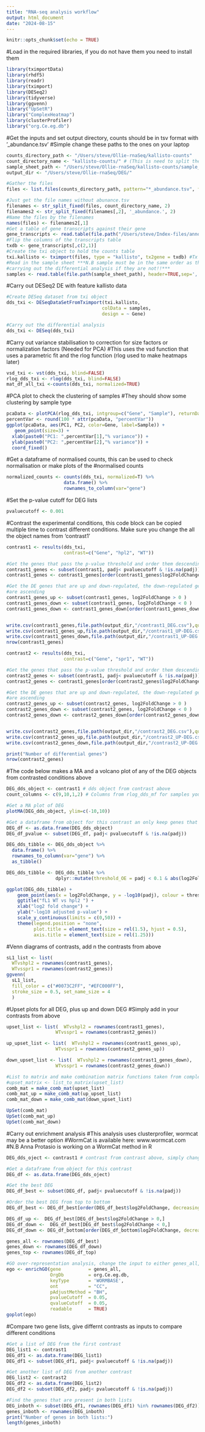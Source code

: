 ```yaml
---
title: "RNA-seq analysis workflow"
output: html_document
date: "2024-08-15"
---
```


```r
knitr::opts_chunk$set(echo = TRUE)
```

#Load in the required libraries, if you do not have them you need to install them
```r
library(tximportData)
library(rhdf5)
library(readr)
library(tximport)
library(DESeq2)
library(tidyverse)
library(ggvenn)
library("UpSetR")
library("ComplexHeatmap")
library(clusterProfiler)
library("org.Ce.eg.db")
```

#Get the inputs and set output directory, counts should be in tsv format with '_abundance.tsv'
#Simple change these paths to the ones on your laptop
```r
counts_directory_path <- "/Users/steve/Ollie-rnaSeq/kallisto-counts"
count_directory_name <- "kallisto-counts/" # (This is need to split the file path string)
sample_sheet_path <- "/Users/steve/Ollie-rnaSeq/kallisto-counts/sample_sheet_spr1-5.csv"
output_dir <- "/Users/steve/Ollie-rnaSeq/DEG/"
```

```r
#Gather the files
files <- list.files(counts_directory_path, pattern="*_abundance.tsv", full.names=TRUE)

#Just get the file names without abunance.tsv
filenames <- str_split_fixed(files, count_directory_name, 2)
filenames2 <- str_split_fixed(filenames[,2], '_abundance.', 2)
#Name the files by the filenames
names(files) <- filenames2[,1]
#Get a table of gene transcripts against their gene
gene_transcripts <- read.table(file.path("/Users/steve/Index-files/annotation_files/c.elegans.PRJNA13758.WS285_cannonical","c_elegans.PRJNA13758.WS285.canonical_geneset.gene_transcript_id.sorted.txt"))
#Flip the columns of the transcripts table
txdb <- gene_transcripts[,c(2,1)]
#Create the txi object to hold the counts table
txi.kallisto <- tximport(files, type = "kallisto", tx2gene = txdb) #Tx to gene
#Read in the sample sheet ***N.B sample must be in the same order as the txi object, it will not give an error when
#carrying out the differential analysis if they are not!!***
samples <- read.table(file.path(sample_sheet_path), header=TRUE,sep=',')
```

#Carry out DESeq2 DE with feature kallisto data
```r
#Create DESeq dataset from txi object
dds_txi <- DESeqDataSetFromTximport(txi.kallisto,
                                   colData = samples,
                                   design = ~ Gene)

#Carry out the differential analysis
dds_txi <- DESeq(dds_txi)
```


#Carry out variance stabilisation to correction for size factors or normalization factors (Needed for PCA)
#This uses the vsd function that uses a parametric fit and the rlog function (rlog used to make heatmaps later)
```r
vsd_txi <- vst(dds_txi, blind=FALSE)
rlog_dds_txi <- rlog(dds_txi, blind=FALSE)
mat_df_all_txi <-counts(dds_txi, normalized=TRUE)
```


#PCA plot to check the clustering of samples
#They should show some clustering by sample type
```r
pcaData <- plotPCA(rlog_dds_txi, intgroup=c("Gene", "Sample"), returnData=TRUE)
percentVar <- round(100 * attr(pcaData, "percentVar"))
ggplot(pcaData, aes(PC1, PC2, color=Gene, label=Sample)) +
   geom_point(size=3) +
  xlab(paste0("PC1: ",percentVar[1],"% variance")) +
  ylab(paste0("PC2: ",percentVar[2],"% variance")) +
  coord_fixed()
```


#Get a dataframe of normalised counts, this can be used to check normalisation or make plots of the 
#normalised counts
```r
normalized_counts <- counts(dds_txi, normalized=T) %>% 
                     data.frame() %>%
                     rownames_to_column(var="gene") 
```


#Set the p-value cutoff for DEG lists
```r
pvaluecutoff <- 0.001
```

#Contrast the experimental conditions, this code block can be copied multiple time to contrast different conditions. Make sure you change the all the object names from 'contrast1'
```r
contrast1 <- results(dds_txi,
                     contrast=c("Gene", "hpl2", "WT"))

#Get the genes that pass the p-value threshold and order them descending
contrast1_genes <- subset(contrast1, padj< pvaluecutoff & !is.na(padj))
contrast1_genes <- contrast1_genes[order(contrast1_genes$log2FoldChange, decreasing = TRUE),]

#Get the DE genes that are up and down-regulated, the down-regulated genes are re-ordered so they
#are ascending
contrast1_genes_up <- subset(contrast1_genes, log2FoldChange > 0 )
contrast1_genes_down <- subset(contrast1_genes, log2FoldChange < 0 )
contrast1_genes_down <- contrast1_genes_down[order(contrast1_genes_down$log2FoldChange, decreasing = FALSE),]


write.csv(contrast1_genes,file.path(output_dir,"/contrast1_DEG.csv"),quote=FALSE)
write.csv(contrast1_genes_up,file.path(output_dir,"/contrast1_UP-DEG.csv"),quote=FALSE)
write.csv(contrast1_genes_down,file.path(output_dir,"/contrast1_UP-DEG.csv"),quote=FALSE)print("Number of differential genes")
nrow(contrast1_genes)
```

```r
contrast2 <- results(dds_txi,
                     contrast=c("Gene", "spr1", "WT"))

#Get the genes that pass the p-value threshold and order them descending
contrast2_genes <- subset(contrast1, padj< pvaluecutoff & !is.na(padj))
contrast2_genes <- contrast1_genes[order(contrast2_genes$log2FoldChange, decreasing = TRUE),]

#Get the DE genes that are up and down-regulated, the down-regulated genes are re-ordered so they
#are ascending
contrast2_genes_up <- subset(contrast2_genes, log2FoldChange > 0 )
contrast2_genes_down <- subset(contrast2_genes, log2FoldChange < 0 )
contrast2_genes_down <- contrast2_genes_down[order(contrast2_genes_down$log2FoldChange, decreasing = FALSE),]


write.csv(contrast2_genes,file.path(output_dir,"/contrast2_DEG.csv"),quote=FALSE)
write.csv(contrast2_genes_up,file.path(output_dir,"/contrast2_UP-DEG.csv"),quote=FALSE)
write.csv(contrast2_genes_down,file.path(output_dir,"/contrast2_UP-DEG.csv"),quote=FALSE)

print("Number of differential genes")
nrow(contrast2_genes)
```

#The code below makes a MA and a volcano plot of any of the DEG objects from contrasted conditions above
```r
DEG_dds_object <- contrast1 # dds object from contrast above
count_columns <- c(9,10,1,2) # Columns from rlog_dds_mf for samples you want in the contrast to plot

#Get a MA plot of DEG
plotMA(DEG_dds_object, ylim=c(-10,10))

#Get a dataframe from object for this contrast an only keep genes that pass the p-value test
DEG_df <- as.data.frame(DEG_dds_object)
DEG_df_pvalue <- subset(DEG_df, padj< pvaluecutoff & !is.na(padj))

DEG_dds_tibble <- DEG_dds_object %>%
  data.frame() %>%
  rownames_to_column(var="gene") %>% 
  as_tibble()

DEG_dds_tibble <- DEG_dds_tibble %>% 
                  dplyr::mutate(threshold_OE = padj < 0.1 & abs(log2FoldChange) >= 0.58)

ggplot(DEG_dds_tibble) +
    geom_point(aes(x = log2FoldChange, y = -log10(padj), colour = threshold_OE)) +
    ggtitle("fL1 WT vs hpl2 ") +
    xlab("log2 fold change") + 
    ylab("-log10 adjusted p-value") +
    scale_y_continuous(limits = c(0,50)) +
    theme(legend.position = "none",
          plot.title = element_text(size = rel(1.5), hjust = 0.5),
          axis.title = element_text(size = rel(1.25)))
```

#Venn diagrams of contrasts, add n the contrasts from above
```r
sL1_list <- list(
  WTvshpl2 = rownames(contrast1_genes), 
  WTvsspr1 = rownames(contrast2_genes))
ggvenn(
  sL1_list, 
  fill_color = c("#0073C2FF", "#EFC000FF"),
  stroke_size = 0.5, set_name_size = 4
  )
```

#Upset plots for all DEG, plus up and down DEG
#Simply add in your contrasts from above
```r
upset_list <- list(  WTvshpl2 = rownames(contrast1_genes), 
                  WTvsspr1 = rownames(contrast2_genes))

up_upset_list <- list(  WTvshpl2 = rownames(contrast1_genes_up), 
                  WTvsspr1 = rownames(contrast2_genes_up))

down_upset_list <- list(  WTvshpl2 = rownames(contrast1_genes_down), 
                  WTvsspr1 = rownames(contrast2_genes_down))

#List to matrix and make combination matrix functions taken from complexheatmap package
#upset_matrix <- list_to_matrix(upset_list)
comb_mat = make_comb_mat(upset_list)
comb_mat_up = make_comb_mat(up_upset_list)
comb_mat_down = make_comb_mat(down_upset_list)

UpSet(comb_mat)
UpSet(comb_mat_up)
UpSet(comb_mat_down)
```

#Carry out enrichment analysis
#This analysis uses clusterprofiler, wormcat may be a better option
#WormCat is available here: www.wormcat.com
#N.B Anna Protasio is working on a WormCat method in R
```r
DEG_dds_oject <- contrast1 # contrast from contrast above, simply change the input here

#Get a dataframe from object for this contrast
DEG_df <- as.data.frame(DEG_dds_oject)

#Get the best DEG
DEG_df_best <- subset(DEG_df, padj< pvaluecutoff & !is.na(padj))

#Order the best DEG from top to bottom
DEG_df_best <- DEG_df_best[order(DEG_df_best$log2FoldChange, decreasing = TRUE),]

DEG_df_up <-  DEG_df_best[DEG_df_best$log2FoldChange > 0,]
DEG_df_down <-  DEG_df_best[DEG_df_best$log2FoldChange < 0,]
DEG_df_down <- DEG_df_bottom[order(DEG_df_bottom$log2FoldChange, decreasing = FALSE),]

genes_all <- rownames(DEG_df_best)
genes_down <- rownames(DEG_df_down)
genes_top <- rownames(DEG_df_top)

#GO over-representation analysis, change the input to either genes_all, genes_down or genes_up
ego <- enrichGO(gene          = genes_all,
                OrgDb         = org.Ce.eg.db,
                keyType       = 'WORMBASE',
                ont           = "CC",
                pAdjustMethod = "BH",
                pvalueCutoff  = 0.05,
                qvalueCutoff  = 0.05,
                readable      = TRUE)
goplot(ego)
```

#Compare two gene lists, give differnt contrasts as inputs to compare different conditions
```r
#Get a list of DEG from the first contrast
DEG_list1 <- contrast1
DEG_df1 <- as.data.frame(DEG_list1)
DEG_df1 <- subset(DEG_df1, padj< pvaluecutoff & !is.na(padj))

#Get another list of DEG from another contrast
DEG_list2 <- contrast2
DEG_df2 <- as.data.frame(DEG_list2)
DEG_df2 <- subset(DEG_df2, padj< pvaluecutoff & !is.na(padj))

#Find the genes that are present in both lists
DEG_inboth <- subset(DEG_df1, rownames(DEG_df1) %in% rownames(DEG_df2))
genes_inboth <- rownames(DEG_inboth)
print("Number of genes in both lists:")
length(genes_inboth)
```

